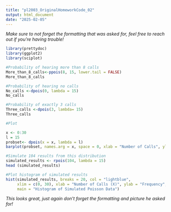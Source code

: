 ```yaml
---
title: "pl2003_OriginalHomeworkCode_02"
output: html_document
date: "2025-02-05"
---
```

*Make sure to not forget the formatting that was asked for, feel free to reach out if you're having trouble!* 
```r
library(prettydoc)
library(ggplot2)
library(sciplot)

#Probability of hearing more than 8 calls
More_than_8_calls<-ppois(8, 15, lower.tail = FALSE)
More_than_8_calls

#Probability of hearing no calls
No_calls <-dpois(0, lambda = 15)
No_calls

#Probability of exactly 3 calls 
Three_calls <-dpois(3, lambda= 15)
Three_calls 

#Plot

x <- 0:30
l = 15
probset<- dpois(x = x, lambda = l)
barplot(probset, names.arg = x, space = 0, xlab = "Number of Calls", ylab = "Probability", main = "Poisson Mass Function") #I used plot instead of barplot, not sure if it matters

#Simulate 104 results from this distribution
simulated_results <- rpois(104, lambda = 15)
head (simulated_results)

#Plot histogram of simulated results 
hist(simulated_results, breaks = 20, col = "lightblue",
     xlim = c(0, 30), xlab = "Number of Calls (X)", ylab = "Frequency",
     main = "Histogram of Simulated Poisson Data")

```
*This looks great, just again don't forget the formatting and picture he asked for!*